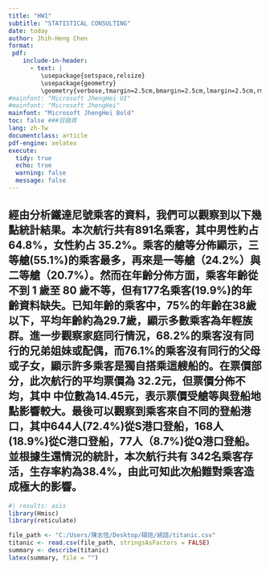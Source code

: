 ---
title: "HW1"
subtitle: "STATISTICAL CONSULTING"
date: today
author: Jhih-Heng Chen
format:
 pdf:
    include-in-header:
      - text: |
         \usepackage{setspace,relsize}
         \usepackage{geometry}
         \geometry{verbose,tmargin=2.5cm,bmargin=2.5cm,lmargin=2.5cm,rmargin=2.5cm}
#mainfont: "Microsoft JhengHei UI"
#mainfont: "Microsoft JhengHei"
mainfont: "Microsoft JhengHei Bold"
toc: false ###目錄頁
lang: zh-Tw
documentclass: article
pdf-engine: xelatex
execute:
  tidy: true
  echo: true
  warning: false
  message: false
---

## 經由分析鐵達尼號乘客的資料，我們可以觀察到以下幾點統計結果。本次航行共有891名乘客，其中男性約占 64.8%，女性約占 35.2%。乘客的艙等分佈顯示，三等艙(55.1%)的乘客最多，再來是一等艙（24.2%）與二等艙（20.7%）。然而在年齡分佈方面，乘客年齡從不到 1 歲至 80 歲不等，但有177名乘客(19.9%)的年齡資料缺失。已知年齡的乘客中，75%的年齡在38歲以下，平均年齡約為29.7歲，顯示多數乘客為年輕族群。進一步觀察家庭同行情況，68.2%的乘客沒有同行的兄弟姐妹或配偶，而76.1%的乘客沒有同行的父母或子女，顯示許多乘客是獨自搭乘這艘船的。在票價部分，此次航行的平均票價為 32.2元，但票價分佈不均，其中 中位數為14.45元，表示票價受艙等與登船地點影響較大。最後可以觀察到乘客來自不同的登船港口，其中644人(72.4%)從S港口登船，168人(18.9%)從C港口登船，77人（8.7%)從Q港口登船。並根據生還情況的統計，本次航行共有 342名乘客存活，生存率約為38.4%，由此可知此次船難對乘客造成極大的影響。

```{r}
#| results: asis
library(Hmisc)
library(reticulate)

file_path <- "C:/Users/陳志恆/Desktop/碩班/統諮/titanic.csv"
titanic <- read.csv(file_path, stringsAsFactors = FALSE)
summary <- describe(titanic)
latex(summary, file = "")


```




